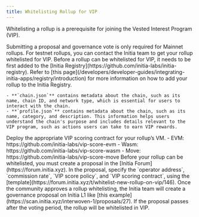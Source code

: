 ```yaml
---
title: Whitelisting Rollup for VIP
---
```


Whitelisting a rollup is a prerequisite for joining the Vested Interest Program (VIP).

<Note>
Submitting a proposal and governance vote is only required for Mainnet rollups.
For testnet rollups, you can contact the Initia team to get your rollup whitelisted for VIP.
</Note>

<Steps>
  <Step title="Add your rollup to the Initia Registry">
    Before a rollup can be whitelisted for VIP, it needs to be first added to the [Initia Registry](https://github.com/initia-labs/initia-registry).
    Refer to [this page](/developers/developer-guides/integrating-initia-apps/registry/introduction) for more information on how to add your rollup to the Initia Registry.

    - **`chain.json`** contains metadata about the chain, such as its name, chain ID, and network type, which is essential for users to interact with the chain.
    - **`profile.json`** contains metadata about the chain, such as its name, category, and description. This information helps users understand the chain's purpose and includes details relevant to the VIP program, such as actions users can take to earn VIP rewards.
  </Step>
  <Step title="Deploy the VIP Scoring Contract">
    Deploy the appropriate VIP scoring contract for your rollup’s VM.
      - EVM: https://github.com/initia-labs/vip-score-evm
      - Wasm: https://github.com/initia-labs/vip-score-wasm
      - Move: https://github.com/initia-labs/vip-score-move
  </Step>
  <Step title="Submit a Proposal">
    Before your rollup can be whitelisted, you must create a proposal in the [Initia Forum](https://forum.initia.xyz). In the proposal, specify the `operator address`, `commission rate`, `VIP score policy`, and `VIP scoring contract`, using the [template](https://forum.initia.xyz/t/whitelist-new-rollup-on-vip/146).
  </Step>
  <Step title="Wait for the L1 Governance vote">
    Once the community approves a rollup whitelisting, the Initia team will create a governance proposal on Initia L1 like [this example](https://scan.initia.xyz/interwoven-1/proposals/27). If the proposal passes after the voting period, the rollup will be whitelisted in VIP.
  </Step>
</Steps>